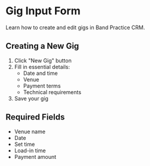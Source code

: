 # Gig Input Form

Learn how to create and edit gigs in Band Practice CRM.

## Creating a New Gig

1. Click "New Gig" button
2. Fill in essential details:
   - Date and time
   - Venue
   - Payment terms
   - Technical requirements
3. Save your gig

## Required Fields

- Venue name
- Date
- Set time
- Load-in time
- Payment amount 